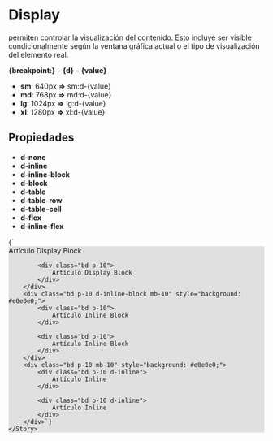 
<Meta title="Utilidades/Display" />

# Display

permiten controlar la visualización del contenido. 
Esto incluye ser visible condicionalmente según la ventana 
gráfica actual o el tipo de visualización del elemento real.

**{breakpoint:}** **-** **{d}** **-** **{value}**

- **sm**: 640px **=>** sm:d-{value}
- **md**: 768px **=>** md:d-{value}
- **lg**: 1024px **=>** lg:d-{value}
- **xl**: 1280px **=>** xl:d-{value}

## Propiedades

- **d-none**
- **d-inline**
- **d-inline-block**
- **d-block**
- **d-table**
- **d-table-row**
- **d-table-cell**
- **d-flex**
- **d-inline-flex**


<Preview>
    <Story name="Display" height="320px">
        {`<div class="bd p-10 d-block mb-10" style="background: #e0e0e0;">
            <div class="bd p-10">
                Artículo Display Block
            </div>
            
            <div class="bd p-10">
                Artículo Display Block
            </div>
        </div>
        <div class="bd p-10 d-inline-block mb-10" style="background: #e0e0e0;">
            <div class="bd p-10">
                Artículo Inline Block
            </div>
            
            <div class="bd p-10">
                Artículo Inline Block
            </div>
        </div>
        <div class="bd p-10 mb-10" style="background: #e0e0e0;">
            <div class="bd p-10 d-inline">
                Artículo Inline
            </div>
            
            <div class="bd p-10 d-inline">
                Artículo Inline
            </div>
        </div>`}
    </Story>
</Preview>
